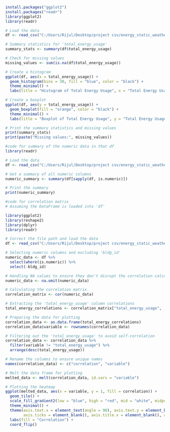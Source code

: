 ```{r}
install.packages("ggplot2")
install.packages("readr")
library(ggplot2)
library(readr)

# Load the data
df <- read_csv("C:/Users/Rijul/Desktop/project csv/energy_static_weather_data (1).csv")

# Summary statistics for 'total_energy_usage'
summary_stats <- summary(df$total_energy_usage)

# Check for missing values
missing_values <- sum(is.na(df$total_energy_usage))

# Create a histogram
ggplot(df, aes(x = total_energy_usage)) +
  geom_histogram(bins = 30, fill = "blue", color = "black") +
  theme_minimal() +
  labs(title = "Histogram of Total Energy Usage", x = "Total Energy Usage", y = "Frequency")

# Create a boxplot
ggplot(df, aes(y = total_energy_usage)) +
  geom_boxplot(fill = "orange", color = "black") +
  theme_minimal() +
  labs(title = "Boxplot of Total Energy Usage", y = "Total Energy Usage")

# Print the summary statistics and missing values
print(summary_stats)
print(paste("Missing values:", missing_values))
```
```{r}
#code for summary of the numeric data in that df
library(readr)

# Load the data
df <- read_csv("C:/Users/Rijul/Desktop/project csv/energy_static_weather_data (1).csv")

# Get a summary of all numeric columns
numeric_summary <- summary(df[sapply(df, is.numeric)])

# Print the summary
print(numeric_summary)
```
```{r}
#code for correlation matrix 
# Assuming the DataFrame is loaded into 'df'

library(ggplot2)
library(reshape2)
library(dplyr)
library(readr)

# Correct the file path and load the data
df <- read_csv("C:/Users/Rijul/Desktop/project csv/energy_static_weather_data (1).csv")

# Selecting numeric columns and excluding 'bldg_id'
numeric_data <- df %>%
  select(where(is.numeric)) %>%
  select(-bldg_id)

# Handling NA values to ensure they don't disrupt the correlation calculation
numeric_data <- na.omit(numeric_data)

# Calculating the correlation matrix
correlation_matrix <- cor(numeric_data)

# Extracting the 'total_energy_usage' column correlations
total_energy_correlations <- correlation_matrix["total_energy_usage", , drop = FALSE]

# Preparing the data for plotting
correlation_data <- as.data.frame(total_energy_correlations)
correlation_data$variable <- rownames(correlation_data)

# Filtering out the 'total_energy_usage' to avoid self-correlation
correlation_data <- correlation_data %>%
  filter(variable != "total_energy_usage") %>%
  arrange(desc(total_energy_usage))

# Rename the columns to ensure unique names
names(correlation_data) <- c("correlation", "variable")

# Melt the data frame for plotting
melted_data <- melt(correlation_data, id.vars = "variable")

# Plotting the heatmap
ggplot(melted_data, aes(x = variable, y = 1, fill = correlation)) +
  geom_tile() +
  scale_fill_gradient2(low = "blue", high = "red", mid = "white", midpoint = 0, limit = c(-1, 1)) +
  theme_minimal() +
  theme(axis.text.x = element_text(angle = 90), axis.text.y = element_blank(),
        axis.ticks = element_blank(), axis.title.x = element_blank(), axis.title.y = element_blank()) +
  labs(fill = "Correlation") +
  coord_flip() 
```

